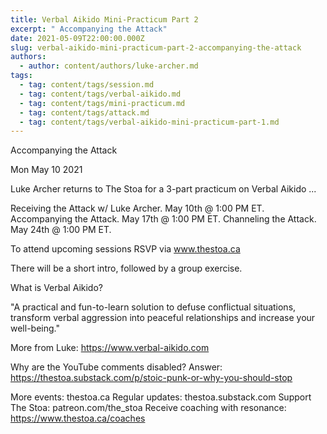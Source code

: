 ```yaml
---
title: Verbal Aikido Mini-Practicum Part 2
excerpt: " Accompanying the Attack"
date: 2021-05-09T22:00:00.000Z
slug: verbal-aikido-mini-practicum-part-2-accompanying-the-attack
authors:
  - author: content/authors/luke-archer.md
tags:
  - tag: content/tags/session.md
  - tag: content/tags/verbal-aikido.md
  - tag: content/tags/mini-practicum.md
  - tag: content/tags/attack.md
  - tag: content/tags/verbal-aikido-mini-practicum-part-1.md
---
```




 Accompanying the Attack

Mon May 10 2021

Luke Archer returns to The Stoa for a 3-part practicum on Verbal Aikido ...

Receiving the Attack w/ Luke Archer. May 10th @ 1:00 PM ET. 
Accompanying the Attack. May 17th @ 1:00 PM ET.
Channeling the Attack. May 24th @ 1:00 PM ET.

To attend upcoming sessions RSVP via www.thestoa.ca 

There will be a short intro, followed by a group exercise. 

What is Verbal Aikido?

"A practical and fun-to-learn solution to defuse conflictual situations, transform verbal aggression into peaceful relationships and increase your well-being."

More from Luke: https://www.verbal-aikido.com

Why are the YouTube comments disabled? Answer: https://thestoa.substack.com/p/stoic-punk-or-why-you-should-stop

More events: thestoa.ca
Regular updates: thestoa.substack.com
Support The Stoa: patreon.com/the_stoa
Receive coaching with resonance: https://www.thestoa.ca/coaches


